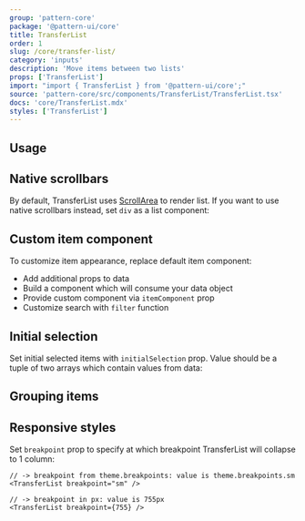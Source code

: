 ```yaml
---
group: 'pattern-core'
package: '@pattern-ui/core'
title: TransferList
order: 1
slug: /core/transfer-list/
category: 'inputs'
description: 'Move items between two lists'
props: ['TransferList']
import: "import { TransferList } from '@pattern-ui/core';"
source: 'pattern-core/src/components/TransferList/TransferList.tsx'
docs: 'core/TransferList.mdx'
styles: ['TransferList']
---
```



## Usage

<Demo data={TransferListDemos.usage} />

## Native scrollbars

By default, TransferList uses [ScrollArea](/core/scroll-area/) to render list.
If you want to use native scrollbars instead, set `div` as a list component:

<Demo data={TransferListDemos.scrollbars} />

## Custom item component

To customize item appearance, replace default item component:

- Add additional props to data
- Build a component which will consume your data object
- Provide custom component via `itemComponent` prop
- Customize search with `filter` function

<Demo data={TransferListDemos.itemComponent} />

## Initial selection

Set initial selected items with `initialSelection` prop.
Value should be a tuple of two arrays which contain values from data:

<Demo data={TransferListDemos.initialSelection} />

## Grouping items

<Demo data={TransferListDemos.group} />

## Responsive styles

Set `breakpoint` prop to specify at which breakpoint TransferList will collapse to 1 column:

```tsx
// -> breakpoint from theme.breakpoints: value is theme.breakpoints.sm
<TransferList breakpoint="sm" />

// -> breakpoint in px: value is 755px
<TransferList breakpoint={755} />
```
